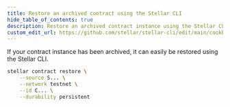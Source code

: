 ```yaml
---
title: Restore an archived contract using the Stellar CLI
hide_table_of_contents: true
description: Restore an archived contract instance using the Stellar CLI
custom_edit_url: https://github.com/stellar/stellar-cli/edit/main/cookbook/restore-contract-instance.mdx
---
```


If your contract instance has been archived, it can easily be restored using the Stellar CLI.

```bash
stellar contract restore \
    --source S... \
    --network testnet \
    --id C... \
    --durability persistent
```
